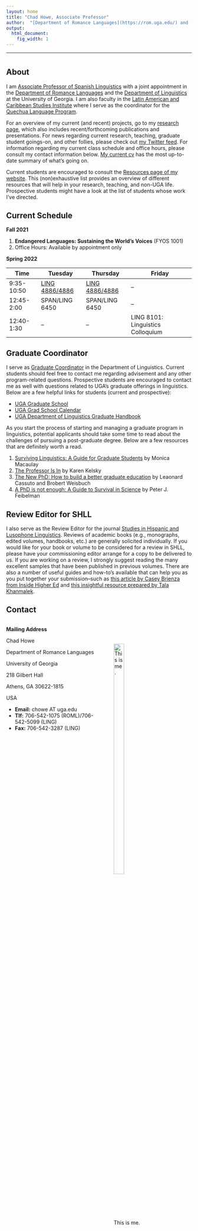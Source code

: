 ```yaml
---
layout: home
title: "Chad Howe, Associate Professor"
author:  "[Department of Romance Languages](https://rom.uga.edu/) and [Department of Linguistics](https://www.linguistics.uga.edu/) at [the University of Georgia](https://www.uga.edu/)"
output:
  html_document:
    fig_width: 1
---
```


----

# {.tabset}

## About

I am [Associate Professor of Spanish Linguistics](http://rom.uga.edu/directory/people/chad-howe) with a joint appointment in the [Department of Romance Languages](http://rom.uga.edu/) and the [Department of Linguistics](http://www.linguistics.uga.edu/) at the University of Georgia. I am also faculty in the [Latin American and Caribbean Studies Institute](http://lacs.franklin.uga.edu/) where I serve as the coordinator for the [Quechua Language Program](http://lacs.franklin.uga.edu/quechua-language).

For an overview of my current (and recent) projects, go to my [research page](research.html), which also includes recent/forthcoming publications and presentations. For news regarding current research, teaching, graduate student goings-on, and other follies, please check out [my Twitter feed](https://twitter.com/ChoweAthens). For information regarding my current class schedule and office hours, please consult my contact information below. [My current cv](https://drive.google.com/open?id=12AJlAyBTaXN46iEJOa2ko8zDzXhHKNwI) has the most up-to-date summary of what's going on.

Current students are encouraged to consult the [Resources page of my website](https://chadhoweuga.github.io/chowe/resources.html). This (non)exhaustive list provides an overview of different resources that will help in your research, teaching, and non-UGA life. Prospective students might have a look at the list of students whose work I've directed.

<!--
Useful resource
https://ntaback.github.io/UofT_STA130/Rmarkdownforclassreports.html#including_code
-->


<!--
<style>
.column-left{
  float: left;
  width: 50%;
  text-align: left;
}
.column-right{
  float: right;
  width: 50%;
  text-align: left;
}
</style>

<div class="column-left">

I am [Associate Professor of Spanish Linguistics](http://rom.uga.edu/directory/people/chad-howe) with a joint appointment in the [Department of Romance Languages](http://rom.uga.edu/) and the [Department of Linguistics](http://www.linguistics.uga.edu/) at the University of Georgia. I am also faculty in the [Latin American and Caribbean Studies Institute](http://lacs.franklin.uga.edu/) where I serve as the coordinator for the [Quechua Language Program](http://lacs.franklin.uga.edu/quechua-language).

For an overview of my current (and recent) projects, go to my [research page](research.html), which also includes recent/forthcoming publications and presentations. For news regarding current research, teaching, graduate student goings-on, and other follies, please check out [my Twitter feed](https://twitter.com/ChoweAthens). For information regarding my current class schedule and office hours, please consult my contact information below. [My current cv](https://drive.google.com/open?id=12AJlAyBTaXN46iEJOa2ko8zDzXhHKNwI) has the most up-to-date summary of what's going on.

Current students are encouraged to consult the [Resources page of my website](https://chadhoweuga.github.io/chowe/resources.html). This (non)exhaustive list provides an overview of different resources that will help in your research, teaching, and non-UGA life. Prospective students might have a look at the list of students whose work I've directed.


</div>
<div class="column-center">
<center><img src="images/ChadHowe1.jpg" width="175px"></center>  
</div>
-->


## Current Schedule

<div class="well well-sm">
  **Fall 2021**
</div>

1.  **Endangered Languages: Sustaining the World's Voices** (FYOS 1001)
2.  Office Hours: Available by appointment only


<div class="well well-sm">
  **Spring 2022**
</div>

<table class="table table-striped table-hover ">
  <thead>
    <tr>
      <th>Time</th>
      <th>Tuesday</th>
      <th>Thursday</th>
      <th>Friday</th>
    </tr>
  </thead>
  <tbody>
    <tr>
      <td>9:35-10:50</td>
      <td>[LING 4886/4886](https://www.linguistics.uga.edu/courses/content/englling-48866886)</td>
      <td>[LING 4886/4886](https://www.linguistics.uga.edu/courses/content/englling-48866886)</td>
      <td>--</td>
    </tr>
    <tr>
      <td>12:45-2:00</td>
      <td>SPAN/LING 6450</td>
      <td>SPAN/LING 6450</td>
      <td>--</td>
    </tr>
    <tr>
      <td>12:40-1:30</td>
      <td>--</td>
      <td>--</td>
      <td>LING 8101: Linguistics Colloquium</td>
    </tr>
  </tbody>
</table>


## Graduate Coordinator

I serve as [Graduate Coordinator](https://www.linguistics.uga.edu/graduate-program) in the Department of Linguistics. Current students should feel free to contact me regarding advisement and any other program-related questions. Prospective students are encouraged to contact me as well with questions related to UGA's graduate offerings in linguistics. Below are a few helpful links for students (current and prospective):

- [UGA Graduate School](https://grad.uga.edu/)
- [UGA Grad School Calendar](https://grad.uga.edu/index.php/current-students/important-dates-deadlines/)
- [UGA Department of Linguistics Graduate Handbook](https://ling.franklin.uga.edu/sites/default/files/inline-files/Graduate%20Handbook%20Revised%20July%202019.pdf)

As you start the process of starting and managing a graduate program in linguistics, potential applicants should take some time to read about the challenges of pursuing a post-graduate degree. Below are a few resources that are definitely worth a read.

1. [Surviving Linguistics: A Guide for Graduate Students](http://www.cascadilla.com/surviving.html) by Monica Macaulay 
2. [The Professor Is In](https://www.amazon.com/Professor-Essential-Guide-Turning-Ph-D/dp/0553419420) by Karen Kelsky
3. [The New PhD: How to build a better graduate education](https://www.amazon.com/New-PhD-Better-Graduate-Education-ebook/dp/B0851R65XF) by Leaonard Cassuto and Brobert Weisbuch
4. [A PhD is not enough: A Guide to Survival in Science](https://www.amazon.com/PhD-Not-Enough-Survival-Science-ebook/dp/B004EHZDE8/ref=sr_1_1?keywords=A+PhD+is+not+enough%3A+A+Guide+to+Survival+in+Science&qid=1637606375&s=digital-text&sr=1-1) by Peter J. Feibelman

<!--
Tips for preparing an application
Loving languages is not enough
-->


## Review Editor for SHLL

I also serve as the Review Editor for the journal [Studies in Hispanic and Lusophone Linguistics](https://www.degruyter.com/view/journals/shll/shll-overview.xml?language=en&tab_body=editorialContent-75079). Reviews of academic books (e.g., monographs, edited volumes, handbooks, etc.) are generally solicited individually. If you would like for your book or volume to be considered for a review in SHLL, please have your commissioning editor arrange for a copy to be delivered to us. If you are working on a review, I strongly suggest reading the many excellent samples that have been published in previous volumes. There are also a number of useful guides and how-to's available that can help you as you put together your submission--such as [this article by Casey Brienza from Inside Higher Ed](https://www.insidehighered.com/advice/2015/03/27/essay-writing-academic-book-reviews) and [this insightful resource prepared by Tala Khanmalek](https://ideasonfire.net/how-to-write-a-book-review/). 

## Contact

<style>
.column-left{
  float: left;
  width: 50%;
  text-align: left;
}
.column-right{
  float: right;
  width: 50%;
  text-align: left;
}
</style>

<div class="column-left">

**Mailing Address**

Chad Howe

Department of Romance Languages

University of Georgia

218 Gilbert Hall

Athens, GA 30622-1815

USA


- **Email:** chowe AT uga.edu
- **Tlf:** 706-542-1075 (ROML)/706-542-5099 (LING)
- **Fax:** 706-542-3287 (LING)

</div>
<div class="column-left">

<br>
<br>


![This is me.](images/ChadHowe2.jpg){width=40%}

<br>
<br>
<br>
<br>
<br>

</div>

---


<!--
It's possible to create well-designed websites for free using [RStudio's R Markdown](http://rmarkdown.rstudio.com/) and hosting them on [Github](http://github.com). This is very new and incredibly cool. It is a really powerful way to communicate science using the same reproducible workflow you use for your analyses and collaborations.

***Creating websites with R Markdown can be done without knowing R or HTML, CSS, etc,*** and that's where we'll start. However, R Markdown integrates with these tools so the more you know the more complex and beautiful your website can be. This tutorial borrows heavily from a lot of great tutorials and resources you should check out too -- there are links throughout. 

The best way to learn is to follow along with your own laptop, but all are welcome. We'll spend half the time with the tutorial and half the time for you to work on your own website and get help. If you bring your laptop please do this beforehand: 

1. install [RStudio](https://www.rstudio.com/products/rstudio/download/)
1. create a [GitHub]((http://github.com)) account ([advice](http://happygitwithr.com/github-acct.html))
1. set up your computer to talk to GitHub
    - have RStudio linked directly (preferred) ([instructions sections 8-14](http://happygitwithr.com/hello-git.html))
    - or install the [Desktop App](https://desktop.github.com/)
    - or be familiar with git commands for the command line ([tutorial](https://try.github.io/levels/1/challenges/1))

----


**Examples:**

We have been using R Markdown for the Ocean Health Index:  [**ohi-science.org/ohi-global**](http://ohi-science.org/ohi-global).  
And R Markdown is much more than just websites -- here's a [**one-minute video about R Markdown**](http://rmarkdown.rstudio.com/lesson-1.html) to get you excited.
-->
